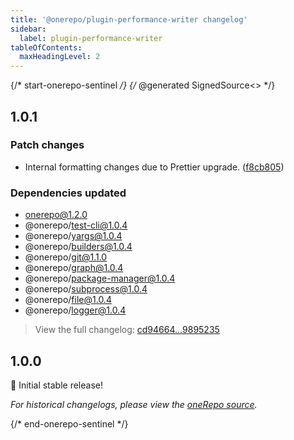 ```yaml
---
title: '@onerepo/plugin-performance-writer changelog'
sidebar:
  label: plugin-performance-writer
tableOfContents:
  maxHeadingLevel: 2
---
```


{/* start-onerepo-sentinel */}
{/* @generated SignedSource<<e23e9a8e85a059fa86ab50934c8dcd49>> */}

## 1.0.1

### Patch changes

- Internal formatting changes due to Prettier upgrade. ([f8cb805](https://github.com/paularmstrong/onerepo/commit/f8cb80550ceabdce6ff6c13bf22466a59e694b0f))

### Dependencies updated

- onerepo@1.2.0
- @onerepo/test-cli@1.0.4
- @onerepo/yargs@1.0.4
- @onerepo/builders@1.0.4
- @onerepo/git@1.1.0
- @onerepo/graph@1.0.4
- @onerepo/package-manager@1.0.4
- @onerepo/subprocess@1.0.4
- @onerepo/file@1.0.4
- @onerepo/logger@1.0.4

> View the full changelog: [cd94664...9895235](https://github.com/paularmstrong/onerepo/compare/cd9466419b207f690e55f87d0e4632eebdc0ca6a...98952352d3c32adf853657e46e14f12fe1737992)

## 1.0.0

🎉 Initial stable release!

_For historical changelogs, please view the [oneRepo source](https://github.com/paularmstrong/onerepo/tree/main/plugins/plugin-performance-writer)._

{/* end-onerepo-sentinel */}
